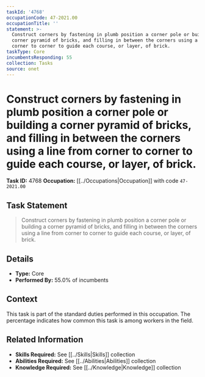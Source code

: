 ```yaml
---
taskId: '4768'
occupationCode: 47-2021.00
occupationTitle: ''
statement: >-
  Construct corners by fastening in plumb position a corner pole or building a
  corner pyramid of bricks, and filling in between the corners using a line from
  corner to corner to guide each course, or layer, of brick.
taskType: Core
incumbentsResponding: 55
collection: Tasks
source: onet
---
```

# Construct corners by fastening in plumb position a corner pole or building a corner pyramid of bricks, and filling in between the corners using a line from corner to corner to guide each course, or layer, of brick.

**Task ID:** 4768
**Occupation:** [[../Occupations|Occupation]] with code `47-2021.00`

## Task Statement

> Construct corners by fastening in plumb position a corner pole or building a corner pyramid of bricks, and filling in between the corners using a line from corner to corner to guide each course, or layer, of brick.

## Details

- **Type:** Core
- **Performed By:** 55.0% of incumbents

## Context

This task is part of the standard duties performed in this occupation. The percentage indicates how common this task is among workers in the field.

## Related Information

- **Skills Required:** See [[../Skills|Skills]] collection
- **Abilities Required:** See [[../Abilities|Abilities]] collection
- **Knowledge Required:** See [[../Knowledge|Knowledge]] collection

